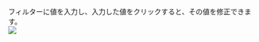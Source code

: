 フィルターに値を入力し、入力した値をクリックすると、その値を修正できます。<br/>
![](https://img.whatap.io/media/images/livetail_005_filter_input.png)
